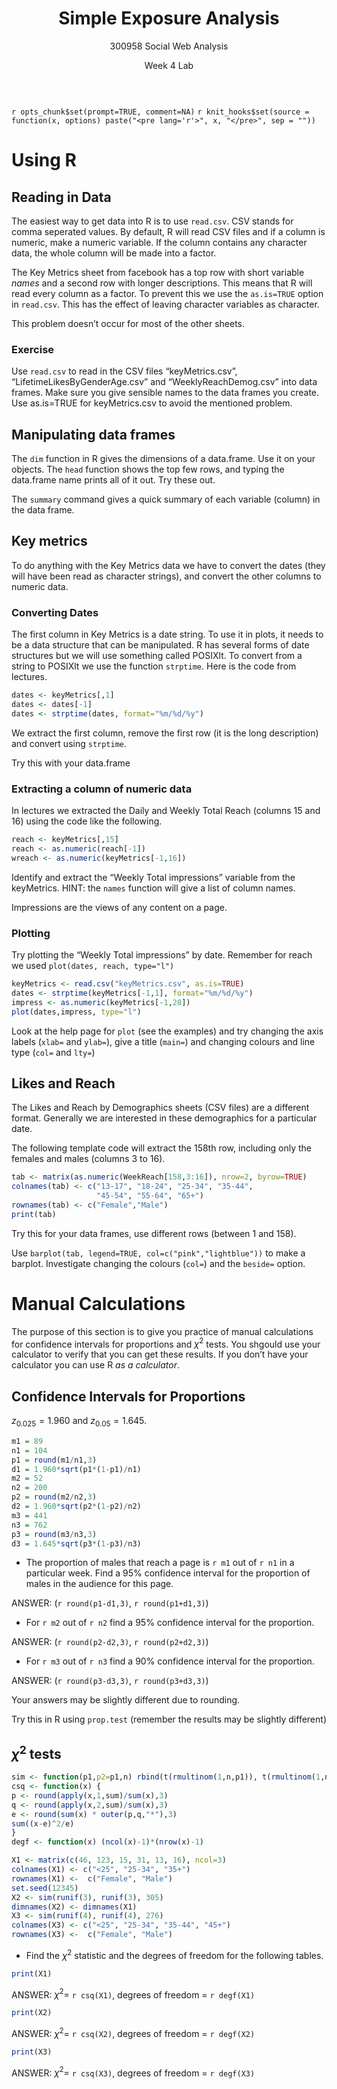 % Simple Exposure Analysis
% 300958 Social Web Analysis 
% Week 4 Lab

`r opts_chunk$set(prompt=TRUE, comment=NA)`
`r knit_hooks$set(source = function(x, options) paste("<pre lang='r'>", x, "</pre>", sep = ""))`

# Using R
## Reading in Data

The easiest way to get data into R is to use `read.csv`. CSV stands for comma seperated values. 
By default, R will read CSV files and if a column is numeric, make a numeric variable. 
If the column contains any character data, the whole column will be made into a factor.

The Key Metrics sheet from facebook has a top row with short variable *names* and a 
second row with longer descriptions.
This means that R will read every column as a factor. To prevent this we use 
the `as.is=TRUE` option in `read.csv`. This has the effect of leaving character variables as character. 

This problem doesn't occur for most of the other sheets.

### Exercise
Use `read.csv` to read in the CSV files "keyMetrics.csv", "LifetimeLikesByGenderAge.csv" and "WeeklyReachDemog.csv" into data frames.
Make sure you give sensible names to the data frames you create. Use as.is=TRUE for keyMetrics.csv to avoid the mentioned problem.

## Manipulating data frames

The `dim` function in R gives the dimensions of a data.frame. Use it on your objects.
The `head` function shows the top few rows, and typing the data.frame name prints all of it out. Try these out.

The `summary` command gives a quick summary of each variable (column) in the data frame.

## Key metrics

To do anything with the Key Metrics data we have to convert the dates 
(they will have been read as character strings), and convert the other columns to numeric data.

### Converting Dates

The first column in Key Metrics is a date string. To use it in plots, it needs to be a data structure
that can be manipulated. R has several forms of date structures but we will use something called POSIXlt.
To convert from a string to POSIXlt we use the function `strptime`. Here is the code from lectures.

```r
dates <- keyMetrics[,1]
dates <- dates[-1]
dates <- strptime(dates, format="%m/%d/%y")
```

We extract the first column, remove the first row (it is the long description) and convert using `strptime`.

Try this with your data.frame

### Extracting a column of numeric data

In lectures we extracted the Daily and Weekly Total Reach (columns 15 and 16) using the code like the following.

```r
reach <- keyMetrics[,15]
reach <- as.numeric(reach[-1])
wreach <- as.numeric(keyMetrics[-1,16])
```

Identify and extract the "Weekly Total impressions" variable from the keyMetrics. HINT: the `names` function will
give a list of column names.

Impressions are the views of any content on a page.

### Plotting
Try plotting the "Weekly Total impressions" by date. Remember for reach we used `plot(dates, reach, type="l")`

```r
keyMetrics <- read.csv("keyMetrics.csv", as.is=TRUE)
dates <- strptime(keyMetrics[-1,1], format="%m/%d/%y")
impress <- as.numeric(keyMetrics[-1,28])
plot(dates,impress, type="l")
```

Look at the help page for `plot` (see the examples) 
and try changing the axis labels (`xlab=` and `ylab=`), give a title (`main=`) and
changing colours and line type (`col=` and `lty=`)

## Likes and Reach

The Likes and Reach by Demographics sheets (CSV files) are a different format. Generally we are 
interested in these demographics for a particular date.

The following template code will extract the 158th row, including only the females and males (columns 3 to 16).

```r
tab <- matrix(as.numeric(WeekReach[158,3:16]), nrow=2, byrow=TRUE)
colnames(tab) <- c("13-17", "18-24", "25-34", "35-44", 
                   "45-54", "55-64", "65+")
rownames(tab) <- c("Female","Male")
print(tab)
```

Try this for your data frames, use different rows (between 1 and 158).

Use `barplot(tab, legend=TRUE, col=c("pink","lightblue"))` to make a barplot. 
Investigate changing the colours (`col=`) and the `beside=` option. 

# Manual Calculations

The purpose of this section is to give you practice of manual calculations for confidence 
intervals for proportions and $\chi^2$ tests. You shgould use your calculator to verify that 
you can get these results. If you don't have your calculator you can use R *as a calculator*.

## Confidence Intervals for Proportions

$z_{0.025} = 1.960$ and $z_{0.05} = 1.645$.

```r
m1 = 89
n1 = 104
p1 = round(m1/n1,3)
d1 = 1.960*sqrt(p1*(1-p1)/n1)
m2 = 52
n2 = 200
p2 = round(m2/n2,3)
d2 = 1.960*sqrt(p2*(1-p2)/n2)
m3 = 441
n3 = 762
p3 = round(m3/n3,3)
d3 = 1.645*sqrt(p3*(1-p3)/n3)

```

* The proportion of males that reach a page is `r m1` out of `r n1` in a particular week. 
Find a 95% confidence interval for
the proportion of males in the audience for this page.

ANSWER: (`r round(p1-d1,3)`, `r round(p1+d1,3)`)

* For `r m2` out of `r n2` find a 95% confidence interval for
the proportion.

ANSWER: (`r round(p2-d2,3)`, `r round(p2+d2,3)`)

* For `r m3` out of `r n3` find a 90% confidence interval for
the proportion.

ANSWER: (`r round(p3-d3,3)`, `r round(p3+d3,3)`)

Your answers may be slightly different due to rounding.

Try this in R using `prop.test` (remember the results may be slightly different)

## $\chi^2$ tests

```r
sim <- function(p1,p2=p1,n) rbind(t(rmultinom(1,n,p1)), t(rmultinom(1,n,p2)))
csq <- function(x) {
p <- round(apply(x,1,sum)/sum(x),3)
q <- round(apply(x,2,sum)/sum(x),3)
e <- round(sum(x) * outer(p,q,"*"),3)
sum((x-e)^2/e)
}
degf <- function(x) (ncol(x)-1)*(nrow(x)-1)
```

```r
X1 <- matrix(c(46, 123, 15, 31, 13, 16), ncol=3)
colnames(X1) <- c("<25", "25-34", "35+")
rownames(X1) <-  c("Female", "Male")
set.seed(12345)
X2 <- sim(runif(3), runif(3), 305) 
dimnames(X2) <- dimnames(X1)
X3 <- sim(runif(4), runif(4), 276) 
colnames(X3) <- c("<25", "25-34", "35-44", "45+")
rownames(X3) <-  c("Female", "Male")
```

* Find the $\chi^2$ statistic and the degrees of freedom for the following tables.

```r
print(X1)
```

ANSWER: $\chi^2 =$ `r csq(X1)`, degrees of freedom = `r degf(X1)`

```r
print(X2)
```

ANSWER: $\chi^2 =$ `r csq(X2)`, degrees of freedom = `r degf(X2)`

```r
print(X3)
```

ANSWER: $\chi^2 =$ `r csq(X3)`, degrees of freedom = `r degf(X3)`
